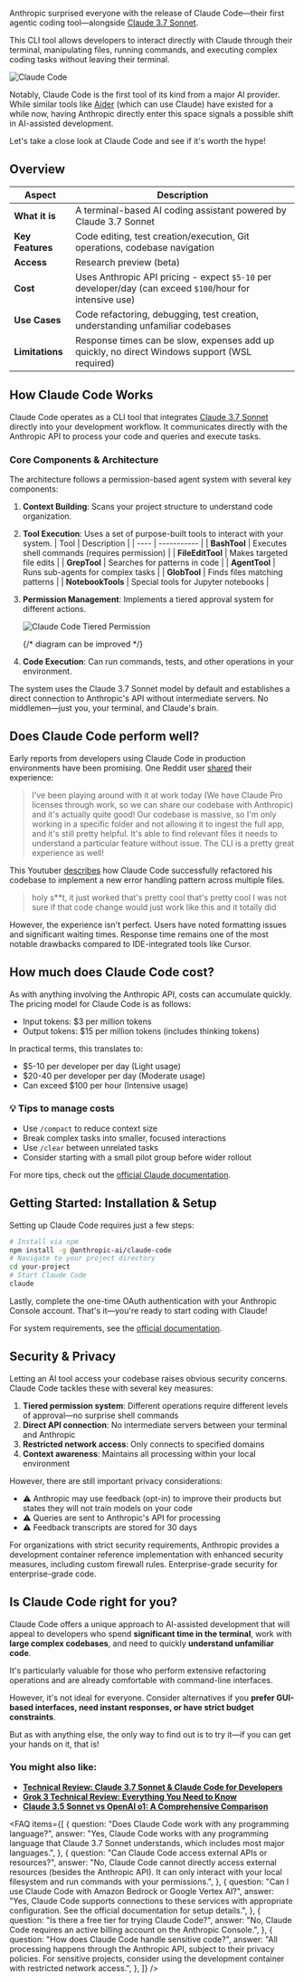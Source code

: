 Anthropic surprised everyone with the release of Claude Code—their first agentic coding tool—alongside <a href="https://www.helicone.ai/blog/claude-3.7-benchmarks-and-examples" target="_blank" rel="noopener">Claude 3.7 Sonnet</a>.

This CLI tool allows developers to interact directly with Claude through their terminal, manipulating files, running commands, and executing complex coding tasks without leaving their terminal.

![Claude Code](/static/blog/claude-code/claude-code.webp)

Notably, Claude Code is the first tool of its kind from a major AI provider. While similar tools like <a href="https://www.aider.chat/" target="_blank" rel="noopener">Aider</a> (which can use Claude) have existed for a while now, having Anthropic directly enter this space signals a possible shift in AI-assisted development.

Let's take a close look at Claude Code and see if it's worth the hype!

## Overview

| Aspect           | Description                                                                                              |
| ---------------- | -------------------------------------------------------------------------------------------------------- |
| **What it is**   | A terminal-based AI coding assistant powered by Claude 3.7 Sonnet                                        |
| **Key Features** | Code editing, test creation/execution, Git operations, codebase navigation                               |
| **Access**       | Research preview (beta)                                                                                  |
| **Cost**         | Uses Anthropic API pricing - expect `$5-10` per developer/day (can exceed `$100`/hour for intensive use) |
| **Use Cases**    | Code refactoring, debugging, test creation, understanding unfamiliar codebases                           |
| **Limitations**  | Response times can be slow, expenses add up quickly, no direct Windows support (WSL required)            |

## How Claude Code Works

Claude Code operates as a CLI tool that integrates <a href="https://www.helicone.ai/blog/claude-3.7-benchmarks-and-examples" target="_blank" rel="noopener">Claude 3.7 Sonnet</a> directly into your development workflow. It communicates directly with the Anthropic API to process your code and queries and execute tasks.

### Core Components & Architecture

The architecture follows a permission-based agent system with several key components:

1. **Context Building**: Scans your project structure to understand code organization.
2. **Tool Execution**: Uses a set of purpose-built tools to interact with your system.
   | Tool | Description |
   | ---- | ----------- |
   | **BashTool** | Executes shell commands (requires permission) |
   | **FileEditTool** | Makes targeted file edits |
   | **GrepTool** | Searches for patterns in code |
   | **AgentTool** | Runs sub-agents for complex tasks |
   | **GlobTool** | Finds files matching patterns |
   | **NotebookTools** | Special tools for Jupyter notebooks |
3. **Permission Management**: Implements a tiered approval system for different actions.

   ![Claude Code Tiered Permission](/static/blog/claude-code/permission-diagram.svg)

   {/* diagram can be improved */}

4. **Code Execution**: Can run commands, tests, and other operations in your environment.

The system uses the Claude 3.7 Sonnet model by default and establishes a direct connection to Anthropic's API without intermediate servers. No middlemen—just you, your terminal, and Claude's brain.

## Does Claude Code perform well?

Early reports from developers using Claude Code in production environments have been promising. One Reddit user <a href="https://www.reddit.com/r/singularity/comments/1ixd2gk/anthropics_claude_code_is_accelerating_software/" target="_blank" rel="noopener">shared</a> their experience:

> I've been playing around with it at work today (We have Claude Pro licenses through work, so we can share our codebase with Anthropic) and it's actually quite good! Our codebase is massive, so I'm only working in a specific folder and not allowing it to ingest the full app, and it's still pretty helpful. It's able to find relevant files it needs to understand a particular feature without issue. The CLI is a pretty great experience as well!

This Youtuber [describes](https://www.youtube.com/watch?v=a3j4olgIjk8&t=1110s) how Claude Code successfully refactored his codebase to implement a new error handling pattern across multiple files.

> holy s\*\*t, it just worked that's pretty cool that's pretty cool I was not sure if that code change would just work like this and it totally did

However, the experience isn't perfect. Users have noted formatting issues and significant waiting times. Response time remains one of the most notable drawbacks compared to IDE-integrated tools like Cursor.

<BottomLine
  title="Pro Tip 💡"
  description="Claude Code works great with test-driven development. It can iteratively improve its own code in an effort to fix failing tests."
/>

## How much does Claude Code cost?

As with anything involving the Anthropic API, costs can accumulate quickly. The pricing model for Claude Code is as follows:

- Input tokens: $3 per million tokens
- Output tokens: $15 per million tokens (includes thinking tokens)

In practical terms, this translates to:

- $5-10 per developer per day (Light usage)
- $20-40 per developer per day (Moderate usage)
- Can exceed $100 per hour (Intensive usage)

### 💡 Tips to manage costs

- Use `/compact` to reduce context size
- Break complex tasks into smaller, focused interactions
- Use `/clear` between unrelated tasks
- Consider starting with a small pilot group before wider rollout

For more tips, check out the <a href="https://docs.anthropic.com/en/docs/agents-and-tools/claude-code/overview#manage-costs-effectively" target="_blank" rel="noopener">official Claude documentation</a>.

## Getting Started: Installation & Setup

Setting up Claude Code requires just a few steps:

```bash
# Install via npm
npm install -g @anthropic-ai/claude-code
# Navigate to your project directory
cd your-project
# Start Claude Code
claude
```

Lastly, complete the one-time OAuth authentication with your Anthropic Console account. That's it—you're ready to start coding with Claude!

For system requirements, see the <a href="https://docs.anthropic.com/en/docs/agents-and-tools/claude-code/overview#system-requirements" target="_blank" rel="noopener">official documentation</a>.

## Security & Privacy

Letting an AI tool access your codebase raises obvious security concerns. Claude Code tackles these with several key measures:

1. **Tiered permission system**: Different operations require different levels of approval—no surprise shell commands
2. **Direct API connection**: No intermediate servers between your terminal and Anthropic
3. **Restricted network access**: Only connects to specified domains
4. **Context awareness**: Maintains all processing within your local environment

However, there are still important privacy considerations:

- ⚠️ Anthropic may use feedback (opt-in) to improve their products but states they will not train models on your code
- ⚠️ Queries are sent to Anthropic's API for processing
- ⚠️ Feedback transcripts are stored for 30 days

For organizations with strict security requirements, Anthropic provides a development container reference implementation with enhanced security measures, including custom firewall rules. Enterprise-grade security for enterprise-grade code.

## Is Claude Code right for you?

Claude Code offers a unique approach to AI-assisted development that will appeal to developers who spend **significant time in the terminal**, work with **large complex codebases**, and need to quickly **understand unfamiliar code**.

It's particularly valuable for those who perform extensive refactoring operations and are already comfortable with command-line interfaces.

However, it's not ideal for everyone. Consider alternatives if you **prefer GUI-based interfaces, need instant responses, or have strict budget constraints**.

But as with anything else, the only way to find out is to try it—if you can get your hands on it, that is!

### You might also like:

- **<a href="https://www.helicone.ai/blog/claude-3.7-benchmarks-and-examples" target="_blank" rel="noopener">Technical Review: Claude 3.7 Sonnet & Claude Code for Developers</a>**
- **<a href="https://www.helicone.ai/blog/grok-3-benchmark-comparison" target="_blank" rel="noopener">Grok 3 Technical Review: Everything You Need to Know</a>**
- **<a href="https://www.helicone.ai/blog/claude-3.5-sonnet-vs-openai-o1" target="_blank" rel="noopener">Claude 3.5 Sonnet vs OpenAI o1: A Comprehensive Comparison</a>**

<CallToAction
  title="Monitor Your Claude Apps Costs with Helicone ⚡️"
  description="Track token usage and costs across your Claude apps in production. Get insights into how your users are using your LLM and optimize your spending."
  primaryButtonText="Get Started for Free"
  primaryButtonLink="https://helicone.ai/signup"
  secondaryButtonText="See Documentation"
  secondaryButtonLink="https://docs.helicone.ai/integrations/anthropic/javascript"
/>

<FAQ
  items={[
    {
      question: "Does Claude Code work with any programming language?",
      answer:
        "Yes, Claude Code works with any programming language that Claude 3.7 Sonnet understands, which includes most major languages.",
    },
    {
      question: "Can Claude Code access external APIs or resources?",
      answer:
        "No, Claude Code cannot directly access external resources (besides the Anthropic API). It can only interact with your local filesystem and run commands with your permissions.",
    },
    {
      question:
        "Can I use Claude Code with Amazon Bedrock or Google Vertex AI?",
      answer:
        "Yes, Claude Code supports connections to these services with appropriate configuration. See the official documentation for setup details.",
    },
    {
      question: "Is there a free tier for trying Claude Code?",
      answer:
        "No, Claude Code requires an active billing account on the Anthropic Console.",
    },
    {
      question: "How does Claude Code handle sensitive code?",
      answer:
        "All processing happens through the Anthropic API, subject to their privacy policies. For sensitive projects, consider using the development container with restricted network access.",
    },
  ]}
/>

<Questions />
